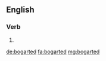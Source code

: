 ==English==

===Verb===
{{head|en}}

# {{en-past of|bogart}}

[[de:bogarted]]
[[fa:bogarted]]
[[mg:bogarted]]